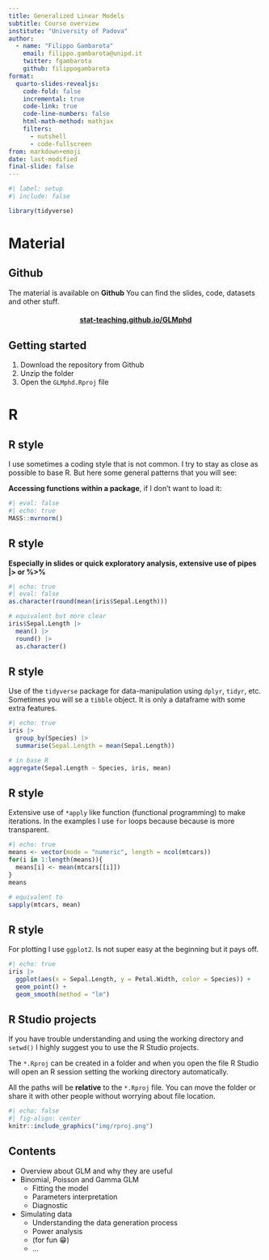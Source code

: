 ```yaml
---
title: Generalized Linear Models
subtitle: Course overview
institute: "University of Padova"
author: 
  - name: "Filippo Gambarota"
    email: filippo.gambarota@unipd.it
    twitter: fgambarota
    github: filippogambarota
format:
  quarto-slides-revealjs:
    code-fold: false
    incremental: true
    code-link: true
    code-line-numbers: false
    html-math-method: mathjax
    filters:
      - nutshell
      - code-fullscreen
from: markdown+emoji
date: last-modified
final-slide: false
---
```


```r
#| label: setup
#| include: false

library(tidyverse)
```


# Material {.section}

## Github

The material is available on **Github** You can find the slides, code, datasets and other stuff.

<h4 style="text-align:center">
    <a href="https://stat-teaching.github.io/GLMphd/">stat-teaching.github.io/GLMphd</a> 
</h4>

## Getting started

1. Download the repository from Github
2. Unzip the folder
3. Open the `GLMphd.Rproj` file

# R {.section}

## R style

I use sometimes a coding style that is not common. I try to stay as close as possible to base R. But here some general patterns that you will see:

**Accessing functions within a package**, if I don't want to load it:

```r
#| eval: false
#| echo: true
MASS::mvrnorm()
```

## R style

**Especially in slides or quick exploratory analysis, extensive use of pipes |> or %>%**

```r
#| echo: true
#| eval: false
as.character(round(mean(iris$Sepal.Length)))

# equivalent but more clear
iris$Sepal.Length |> 
  mean() |> 
  round() |> 
  as.character()
```

## R style

Use of the `tidyverse` package for data-manipulation using `dplyr`, `tidyr`, etc. Sometimes you will se a `tibble` object. It is only a dataframe with some extra features.

```r
#| echo: true
iris |> 
  group_by(Species) |> 
  summarise(Sepal.Length = mean(Sepal.Length))

# in base R
aggregate(Sepal.Length ~ Species, iris, mean)
```

## R style

Extensive use of `*apply` like function (functional programming) to make iterations. In the examples I use `for` loops because because is more transparent.

```r
#| echo: true
means <- vector(mode = "numeric", length = ncol(mtcars))
for(i in 1:length(means)){
  means[i] <- mean(mtcars[[i]])
}
means

# equivalent to
sapply(mtcars, mean)
```

## R style

For plotting I use `ggplot2`. Is not super easy at the beginning but it pays off.

```r
#| echo: true
iris |> 
  ggplot(aes(x = Sepal.Length, y = Petal.Width, color = Species)) +
  geom_point() +
  geom_smooth(method = "lm")
```

## R Studio projects

If you have trouble understanding and using the working directory and `setwd()` I highly suggest you to use the R Studio projects.

The `*.Rproj` can be created in a folder and when you open the file R Studio will open an R session setting the working directory automatically.

All the paths will be **relative** to the `*.Rproj` file. You can move the folder or share it with other people without worrying about file location.

```r
#| echo: false
#| fig-align: center
knitr::include_graphics("img/rproj.png")
```

## Contents

- Overview about GLM and why they are useful
- Binomial, Poisson and Gamma GLM
  - Fitting the model
  - Parameters interpretation
  - Diagnostic
- Simulating data
  - Understanding the data generation process
  - Power analysis
  - (for fun 😁)
  - ...
